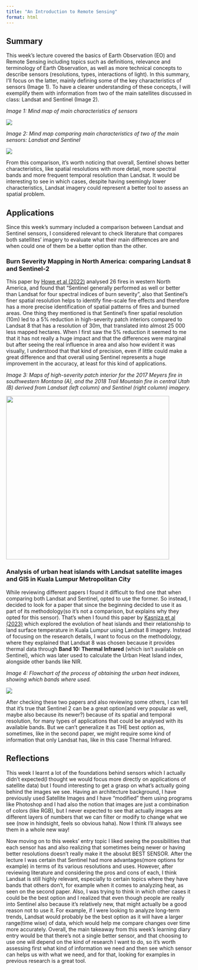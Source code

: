 ```yaml
---
title: "An Introduction to Remote Sensing"
format: html
---
```


## **Summary**

This week's lecture covered the basics of Earth Observation (EO) and Remote Sensing including topics such as definitions, relevance and terminology of Earth Observation, as well as more technical concepts to describe sensors (resolutions, types, interactions of light). In this summary, I'll focus on the latter, mainly defining some of the key characteristics of sensors (Image 1). To have a clearer understanding of these concepts, I will exemplify them with information from two of the main satellites discussed in class: Landsat and Sentinel (Image 2).

*Image 1:* *Mind map of main characteristics of sensors*

![](images/W1_SUMMARY-01.png)

*Image 2:* *Mind map comparing main characteristics of two of the main sensors: Landsat and Sentinel*

![](images/W1_SUMMARY-02.png)

From this comparison, it's worth noticing that overall, Sentinel shows better characteristics, like spatial resolutions with more detail, more spectral bands and more frequent temporal resolution than Landsat. It would be interesting to see in which cases, despite having seemingly lower characteristics, Landsat imagery could represent a better tool to assess an spatial problem.

## **Applications**

Since this week's summary included a comparison between Landsat and Sentinel sensors, I considered relevant to check literature that compares both satellites' imagery to evaluate what their main differences are and when could one of them be a better option than the other.

### Burn Severity Mapping in North America: comparing Landsat 8 and Sentinel-2

This paper by [Howe et al (2022)](https://www.mdpi.com/2072-4292/14/20/5249) analysed 26 fires in western North America, and found that "Sentinel generally performed as well or better than Landsat for four spectral indices of burn severity", also that Sentinel's finer spatial resolution helps to identify fine-scale fire effects and therefore has a more precise identification of spatial patterns of fires and burned areas. One thing they mentioned is that Sentinel's finer spatial resolution (10m) led to a 5% reduction in high-severity patch interiors compared to Landsat 8 that has a resolution of 30m, that translated into almost 25 000 less mapped hectares. When I first saw the 5% reduction it seemed to me that it has not really a huge impact and that the differences were marginal but after seeing the real influence in area and also how evident it was visually, I understood that that kind of precision, even if little could make a great difference and that overall using Sentinel represents a huge improvement in the accuracy, at least for this kind of applications.

*Image 3:* *Maps of high-severity patch interior for the 2017 Meyers fire in southwestern Montana (A), and the 2018 Trail Mountain fire in central Utah (B) derived from Landsat (left column) and Sentinel (right column) imagery.*

![](images/clipboard-3715828205.png){width="441"}

### Analysis of urban heat islands with Landsat satellite images and GIS in Kuala Lumpur Metropolitan City

While reviewing different papers I found it difficult to find one that when comparing both Landsat and Sentinel, opted to use the former. So instead, I decided to look for a paper that since the beginning decided to use it as part of its methodology(so it's not a comparison, but explains why they opted for this sensor). That's when I found this paper by [Kasniza et al (2023)](https://www.cell.com/heliyon/fulltext/S2405-8440(23)05632-3) which explored the evolution of heat islands and their relationship to land surface temperature in Kuala Lumpur using Landsat 8 imagery. Instead of focusing on the research details, I want to focus on the methodology, where they explained that Landsat 8 was chosen because it provides thermal data through **Band 10: Thermal Infrared** (which isn't available on Sentinel), which was later used to calculate the Urban Heat Island index, alongside other bands like NIR.

*Image 4:* *Flowchart of the process of obtaining the urban heat indexes, showing which bands where used.*

![](images/clipboard-3526141123.png)

After checking these two papers and also reviewing some others, I can tell that it's true that Sentinel 2 can be a great option(and very popular as well, maybe also because its newer?) because of its spatial and temporal resolution, for many types of applications that could be analysed with its available bands. But we can't generalize it as THE best option as, sometimes, like in the second paper, we might require some kind of information that only Landsat has, like in this case Thermal Infrared.

## **Reflections**

This week I learnt a lot of the foundations behind sensors which I actually didn't expected(I thought we would focus more directly on applications of satellite data) but I found interesting to get a grasp on what's actually going behind the images we see. Having an architecture background, I have previously used Satellite Images and I have "modified" them using programs like Photoshop and I had also the notion that images are just a combination of colors (like RGB), but I never expected to see that actually images are different layers of numbers that we can filter or modify to change what we see (now in hindsight, feels so obvious haha). Now I think I'll always see them in a whole new way!

Now moving on to this weeks' entry topic I liked seeing the possibilities that each sensor has and also realizing that sometimes being newer or having better resolutions doesn't really make it the absolut BEST SENSOR. After the lecture I was certain that Sentinel had more advantages(more options for example) in terms of its various resolutions and uses. However, after reviewing literature and considering the pros and cons of each, I think Landsat is still highly relevant, especially to certain topics where they have bands that others don't, for example when it comes to analyzing heat, as seen on the second paper. Also, I was trying to think in which other cases it could be the best option and I realized that even though people are really into Sentinel also because it's relatively new, that might actually be a good reason not to use it. For example, if I were looking to analyze long-term trends, Landsat would probably be the best option as it will have a larger range(time wise) of data, which would help me compare changes over time more accurately. Overall, the main takeaway from this week's learning diary entry would be that there's not a single better sensor, and that choosing to use one will depend on the kind of research I want to do, so it's worth assessing first what kind of information we need and then see which sensor can helps us with what we need, and for that, looking for examples in previous research is a great tool.
